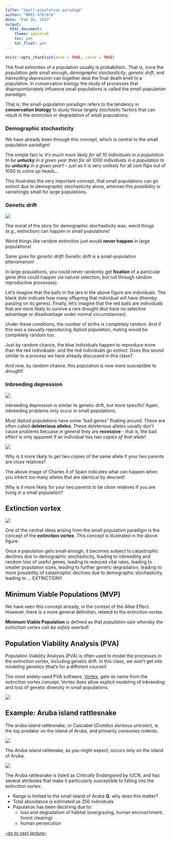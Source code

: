 ```yaml
---
title: "Small-population paradigm"
author: "NRES 470/670"
date: "Feb 26, 2017"
output: 
  html_document: 
    theme: spacelab
    toc: yes
    toc_float: yes
---
```


```r
knitr::opts_chunk$set(echo = TRUE, cache = TRUE)
```


The final extinction of a population usually is probabilistic. That is, once the population gets small enough, *demographic stochasticity*, *genetic drift*, and *inbreeding depression* can together deal the final death knell to a population. In conservation biology the study of processes that disproportionately influence small populations is called the *small-population paradigm*. 

That is: the small-population paradigm refers to the tendency in **conservation biology** to study those largely *stochastic* factors that can result in the extinction or degradation of small populations. 

### Demographic stochasticity

We have already been through this concept, which is central to the small population paradigm! 

The simple fact is: _it's much more likely for all 10 individuals in a population to be **unlucky** in a given year than for all 1000 individuals in a population to be **unlucky** in a given year!!_ -- just as it is very unlikely for all coin flips out of 1000 to come up heads...

This illustrates the very important concept, that small populations can go extinct due to demographic stochasticity alone, whereas this possibility is vanishingly small for large populations. 

### Genetic drift

![](geneticdrift1.png)

The moral of the story for demographic stochasticity was: weird things (e.g., extinction) can happen in small populations!

Weird things like random extinction just would **never happen** in large populations!

Same goes for *genetic drift*! Genetic drift is a small-population phenomenon!

In large populations, you could never randomly get **fixation** of a particular gene (this could happen via natural selection, but not through random reproductive processes). 

Let's imagine that the balls in the jars in the above figure are individuals. The black dots indicate how many offspring that individual will have (thereby passing on its genes). Finally, let's imagine that the red balls are individuals that are more likely to survive a rare drought (but have no selective advantage or disadvantage under normal circumstances). 

Under these conditions, the number of births is completely random. And if this was a sexually reproducing diploid population, mating would be completely random too. 

Just by random chance, the blue individuals happen to reproduce more than the red individuals- and the red individuals go extinct. Does this sound similar to a process we have already discussed in this class? 

And now, by random chance, this population is now more susceptible to drought!


### Inbreeding depression

![](inbreeding1.jpg)

Inbreeding depression is similar to genetic drift, but more specific! Again, inbreeding problems only occur in small populations.

Most diploid populations have some "bad genes" floating around. These are often called **deleterious alleles**. These deleterious alleles usually don't cause problems becuase in general they are **recessive** - that is, the bad effect is only apparent if an individual has _two copies of that allele_! 


![](inbreeding2.jpg)

Why is it more likely to get two copies of the same allele if your two parents are close relatives? 

The above image of Charles II of Spain indicates what can happen when you inherit too many alleles that are identical by descent!

Why is it more likely for your two parents to be close relatives if you are living in a small population?

## Extinction vortex

![](vortex1.jpg)


One of the central ideas arising from the small population paradigm is the concept of the **extinction vortex**. This concept is illustrated in the above figure.

Once a population gets small enough, it becomes subject to catastrophic declines due to demographic stochasticity, leading to inbreeding and random loss of useful genes, leading to reduced vital rates, leading to smaller population sizes, leading to further genetic degradation, leading to more possibility of catastrophic declines due to demographic stochasticity, leading to ... EXTINCTION!!

## Minimum Viable Populations (MVP)

We have seen this concept already, in the context of the Allee Effect. However, there is a more general definition, related to the extinction vortex. 

**Minimum Viable Population** is defined as that *population size whereby the extinction vortex can be safely averted*! 

## Population Viability Analysis (PVA)

Population Viability Analysis (PVA) is often used to model the processes in the extinction vortex, including genetic drift. In this class, we won't get into modeling genetics (that's for a different course!)

The most widely-used PVA software, [Vortex](http://www.vortex10.org/Vortex10.aspx), gets its name from the extinction vortex concept. Vortex does allow explicit modeling of inbreeding and loss of genetic diversity in small populations.  

![](vortex10.jpg)



## Example: Aruba island rattlesnake

The aruba island rattlesnake, or Cascabel (*Crotalus durissus unicolor*), is the top predator on the island of Aruba, and primarily consumes rodents. 

![](aruba_rattlesnake1.jpg)

The Aruba island rattlenake, as you might expect, occurs only on the island of Aruba.

![](aruba1.png)

The Aruba rattlesnake is listed as *Critically Endangered* by IUCN, and has several attributes that make it particularly susceptible to falling into the extinction vortex:

- Range is limited to the small island of Aruba
    **Q**: why does this matter?
- Total abundance is estimated as 250 individuals
- Population has been declining due to:
    - loss and degradation of habitat (overgrazing, human encroachment, forest clearing)
    - human persecution


[--go to next lecture--](LECTURE10.html)
























